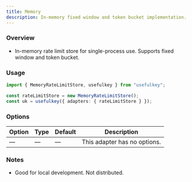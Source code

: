 ```yaml
---
title: Memory
description: In-memory fixed window and token bucket implementation.
---
```


### Overview

- In-memory rate limit store for single-process use. Supports fixed window and token bucket.

### Usage

```ts
import { MemoryRateLimitStore, usefulkey } from "usefulkey";

const rateLimitStore = new MemoryRateLimitStore();
const uk = usefulkey({ adapters: { rateLimitStore } });
```

### Options

| Option | Type | Default | Description |
| --- | --- | --- | --- |
| — | — | — | This adapter has no options. |

### Notes

- Good for local development. Not distributed.

